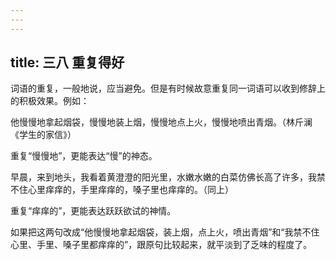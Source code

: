 ```yaml
---
---
---
```

title: 三八 重复得好
---






词语的重复，一般地说，应当避免。但是有时候故意重复同一词语可以收到修辞上的积极效果。例如：

他慢慢地拿起烟袋，慢慢地装上烟，慢慢地点上火，慢慢地喷出青烟。（林斤澜《学生的家信》）

重复“慢慢地”，更能表达“慢”的神态。

早晨，来到地头，我看着黄澄澄的阳光里，水嫩水嫩的白菜仿佛长高了许多，我禁不住心里痒痒的，手里痒痒的，嗓子里也痒痒的。（同上）

重复“痒痒的”，更能表达跃跃欲试的神情。

如果把这两句改成“他慢慢地拿起烟袋，装上烟，点上火，喷出青烟”和“我禁不住心里、手里、嗓子里都痒痒的”，跟原句比较起来，就平淡到了乏味的程度了。